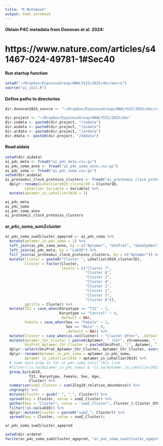 ```yaml
---
title: "R Notebook"
output: html_notebook
---
```


#### Obtain P4C metadata from Donovan et al. 2024:
# https://www.nature.com/articles/s41467-024-49781-1#Sec40

#### Run startup function
```r
setwd("~/Dropbox/EspinosaGroup/ANALYSIS/2025/dev/macro")
source("ui_init.R")
```

#### Define paths to directories
```r
dir.donovan2024_source <- "~/Dropbox/EspinosaGroup/ANALYSIS/2025/dev/rawdata/Donovan2024_syn31481952.5"

dir.project <- "~/Dropbox/EspinosaGroup/ANALYSIS/2025/dev"
dir.indata <- paste0(dir.project, "/indata")
dir.aidata <- paste0(dir.project, "/aidata")
dir.ardata <- paste0(dir.project, "/ardata")
dir.ddata <- paste0(dir.project, "/dddata")
```

#### Read aidata
```r
setwd(dir.aidata)
ai_p4c_meta <- fread("ai_p4c_meta.csv.gz")
ai_p4c_soma_anno <- fread("ai_p4c_soma_anno.csv.gz")
ai_p4c_soma <- fread("ai_p4c_soma.csv.gz")
setwd(dir.aidata)
ai_proteomic_clock_proteins_clusters <- fread("ai_proteomic_clock_proteins_clusters.csv.gz") %>%
  dplyr::rename(Lehallier2019_clusterID = ClusterID,
         Lehallier_Variable = Variable) %>%
  mutate(aptamer_in_Lehallier2019 = 1)

ai_p4c_meta
ai_p4c_soma
ai_p4c_soma_anno
ai_proteomic_clock_proteins_clusters
```

#### ar_p4c_soma_sumZcluster
```r
ar_p4c_soma_sumZcluster_agepred <- ai_p4c_soma %>%
  mutate(aptamer_in_p4c_soma = 1) %>%
  left_join(ai_p4c_soma_anno, by = c("Aptamer", "UniProt", "GeneSymbol")) %>%
  left_join(ai_p4c_meta, by = "LabID") %>%
  full_join(ai_proteomic_clock_proteins_clusters, by = c("Aptamer")) %>%
  mutate(Cluster = paste0("Cluster ", Lehallier2019_clusterID),
         Cluster = factor(Cluster,
                          levels = c("Cluster 7",
                                     "Cluster 6", 
                                     "Cluster 3",
                                     "Cluster 4", 
                                     "Cluster 2", 
                                     "Cluster 1",
                                     "Cluster 5",
                                     "Cluster 8")),
         ggtitle = Cluster) %>%
  mutate(T21 = case_when(Karyotype == "T21" ~ 1,
                         Karyotype == "Control" ~ 0,
                         .default = NA),
         Female = case_when(Sex == "Female" ~ 1,
                            Sex == "Male" ~ 0,
                            .default = NA)) %>%
  mutate(Cluster = case_when(is.na(Cluster) ~ "Cluster Other", .default = Cluster)) %>%
  mutate(Aptamer_Chr_Cluster = paste0(Aptamer, " (Chr", chromosome, ", ", Cluster, ")"),
         UniProt_Aptamer_Chr_Cluster = paste0(UniProt, "|", Aptamer, " (Chr", chromosome, ", ", Cluster, ")")) %>%
  dplyr::select(UniProt_Aptamer_Chr_Cluster, Aptamer_Chr_Cluster, everything()) %>%
  dplyr::rename(Aptamer_in_p4c_soma = aptamer_in_p4c_soma,
         Aptamer_in_Lehallier2019 = aptamer_in_Lehallier2019) %>%
  # Same data prep as for ar_p4c_soma until this line
  #filter(!is.na(Aptamer_in_p4c_soma) & !is.na(Aptamer_in_Lehallier2019)) %>%
  group_by(LabID,
           T21, Karyotype, Female, Sex, Age,
           Cluster) %>%
  summarise(sumZ_Cluster = sum(Zlog10_relative_abundance)) %>%
  ungroup() %>%
  mutate(Cluster = gsub(" ", "_", Cluster)) %>%
  spread(key = Cluster, value = sumZ_Cluster) %>%
  gather(key = "Cluster", value = "sumZ_Cluster", Cluster_1:Cluster_Other) %>%
  filter(!is.na(LabID)) %>%
  dplyr::mutate(Cluster = paste0("sumZ_", Cluster)) %>%
  spread(key = Cluster, value = sumZ_Cluster);

ar_p4c_soma_sumZcluster_agepred

setwd(dir.ardata)
fwrite(ar_p4c_soma_sumZcluster_agepred, "ar_p4c_soma_sumZcluster_agepred.csv.gz")
```
